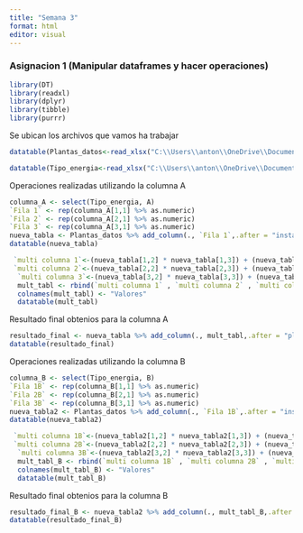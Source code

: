 ```yaml
---
title: "Semana 3"
format: html
editor: visual
---
```


### Asignacion 1 (Manipular dataframes y hacer operaciones)

```r
library(DT)
library(readxl)
library(dplyr)
library(tibble)
library(purrr)
```

Se ubican los archivos que vamos ha trabajar

```r
datatable(Plantas_datos<-read_xlsx("C:\\Users\\anton\\OneDrive\\Documentos\\Ejemplos_R\\datos_asignacion_2_data_1.xlsx"))

datatable(Tipo_energia<-read_xlsx("C:\\Users\\anton\\OneDrive\\Documentos\\Ejemplos_R\\datos_asignacion_2_data_2.xlsx"))
```
Operaciones realizadas utilizando la columna A

```r
columna_A <- select(Tipo_energia, A)
`Fila 1` <- rep(columna_A[1,1] %>% as.numeric)
`Fila 2` <- rep(columna_A[2,1] %>% as.numeric)
`Fila 3` <- rep(columna_A[3,1] %>% as.numeric)
nueva_tabla <- Plantas_datos %>% add_column(., `Fila 1`,.after = "instalada") %>% add_column(., `Fila 2`,.after = "generacion") %>% add_column(., `Fila 3`,.after = "firme")
datatable(nueva_tabla)
```

```r
 `multi columna 1`<-(nueva_tabla[1,2] * nueva_tabla[1,3]) + (nueva_tabla[1,4] * nueva_tabla[1,5]) + (nueva_tabla[1,6] * nueva_tabla[1,7])
 `multi columna 2`<-(nueva_tabla[2,2] * nueva_tabla[2,3]) + (nueva_tabla[2,4] * nueva_tabla[2,5]) + (nueva_tabla[2,6] * nueva_tabla[2,7])
  `multi columna 3`<-(nueva_tabla[3,2] * nueva_tabla[3,3]) + (nueva_tabla[3,4] * nueva_tabla[3,5]) + (nueva_tabla[3,6] * nueva_tabla[3,7])
  mult_tabl <- rbind(`multi columna 1` , `multi columna 2` , `multi columna 3`)
  colnames(mult_tabl) <- "Valores"
  datatable(mult_tabl)
```

Resultado final obtenios para la columna A

```r
resultado_final <- nueva_tabla %>% add_column(., mult_tabl,.after = "planta")
datatable(resultado_final)
```

Operaciones realizadas utilizando la columna B

```r
columna_B <- select(Tipo_energia, B)
`Fila 1B` <- rep(columna_B[1,1] %>% as.numeric)
`Fila 2B` <- rep(columna_B[2,1] %>% as.numeric)
`Fila 3B` <- rep(columna_B[3,1] %>% as.numeric)
nueva_tabla2 <- Plantas_datos %>% add_column(., `Fila 1B`,.after = "instalada") %>% add_column(., `Fila 2B`,.after = "generacion") %>% add_column(., `Fila 3B`,.after = "firme")
datatable(nueva_tabla2)
```

```r
 `multi columna 1B`<-(nueva_tabla2[1,2] * nueva_tabla2[1,3]) + (nueva_tabla2[1,4] * nueva_tabla2[1,5]) + (nueva_tabla2[1,6] * nueva_tabla2[1,7])
 `multi columna 2B`<-(nueva_tabla2[2,2] * nueva_tabla2[2,3]) + (nueva_tabla2[2,4] * nueva_tabla2[2,5]) + (nueva_tabla2[2,6] * nueva_tabla2[2,7])
  `multi columna 3B`<-(nueva_tabla2[3,2] * nueva_tabla2[3,3]) + (nueva_tabla2[3,4] * nueva_tabla2[3,5]) + (nueva_tabla2[3,6] * nueva_tabla2[3,7])
  mult_tabl_B <- rbind(`multi columna 1B` , `multi columna 2B` , `multi columna 3B`)
  colnames(mult_tabl_B) <- "Valores"
  datatable(mult_tabl_B)
```

Resultado final obtenios para la columna B

```r
resultado_final_B <- nueva_tabla2 %>% add_column(., mult_tabl_B,.after = "planta")
datatable(resultado_final_B)
```
